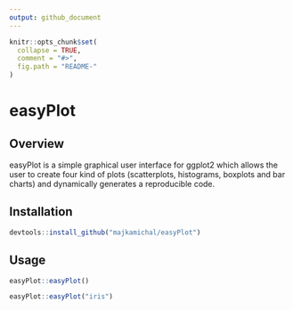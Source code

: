 ```yaml
---
output: github_document
---
```


<!-- README.md is generated from README.Rmd. Please edit that file -->

```r
knitr::opts_chunk$set(
  collapse = TRUE,
  comment = "#>",
  fig.path = "README-"
)
```

# easyPlot

## Overview

easyPlot is a simple graphical user interface for ggplot2 which allows the user to create four kind of plots (scatterplots, histograms, boxplots and bar charts) and dynamically generates a reproducible code.


## Installation

```r
devtools::install_github("majkamichal/easyPlot")
```

## Usage


```r
easyPlot::easyPlot()

easyPlot::easyPlot("iris")
```
